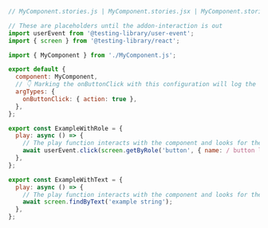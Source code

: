 ```js
// MyComponent.stories.js | MyComponent.stories.jsx | MyComponent.stories.ts | MyComponent.stories.tsx

// These are placeholders until the addon-interaction is out
import userEvent from '@testing-library/user-event';
import { screen } from '@testing-library/react';

import { MyComponent } from './MyComponent.js';

export default {
  component: MyComponent,
  // 👇 Marking the onButtonClick with this configuration will log the event in the Actions panel
  argTypes: {
    onButtonClick: { action: true },
  },
};

export const ExampleWithRole = {
  play: async () => {
    // The play function interacts with the component and looks for the button.
    await userEvent.click(screen.getByRole('button', { name: / button label/i }));
  },
};

export const ExampleWithText = {
  play: async () => {
    // The play function interacts with the component and looks for the text
    await screen.findByText('example string');
  },
};
```